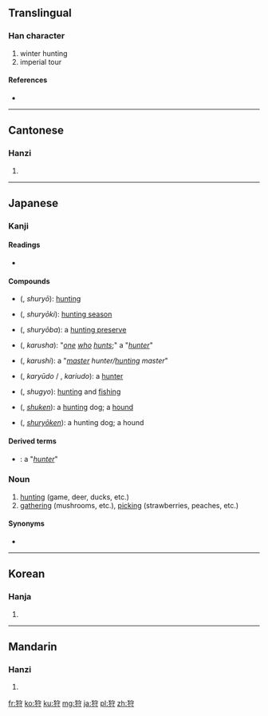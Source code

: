 ==Translingual==

===Han character===
{{Han char|rn=94|rad=犬|as=06|sn=9|four=4324<sub>2</sub>|canj=大竹十木戈 (KHJDI)}}

# winter hunting
# imperial tour

====References====
* {{Han ref|kx=0711.040|dkj=20390|dj=1123.040|hdz=21346.050|uh=72E9|ud=29417|bh=ACBC|bd=44220}}

----

==Cantonese==

===Hanzi===
{{yue-hanzi|jyut=|y=sau3}}

# {{defn|lang=yue|sort=犬06}}

----

==Japanese==
===Kanji===
{{ja-kanji|grade=c|rs=犬06}}

====Readings====
* {{ja-readings|on=[[しゅ]] (shu)|kun=[[かる|か-る]] (ka-ru), [[かり|か-り]] (ka-ri), [[かり]] (kari)}}

====Compounds====
{{der-top|Compounds}}
* {{l|ja|狩猟}} ({{l|ja|しゅりょう}}, ''shuryō''): [[hunting]]
* {{l|ja|狩猟期}} ({{l|ja|しゅりょうき}}, ''shuryōki''): [[hunting season]]
* {{l|ja|狩猟場}} ({{l|ja|しゅりょうば}}, ''shuryōba''): a [[hunting preserve]]
* {{l|ja|狩者}} ({{l|ja|かるしゃ}}, ''karusha''): "''[[one]] [[who]] [[hunts]]'';" a "''[[hunter]]''"
* {{l|ja|狩師}} ({{l|ja|かるし}}, ''karushi''): a "''[[master]] hunter/[[hunting]] master''"
{{der-mid}}
* {{l|ja|狩人}} ({{l|ja|かりゅうど}}, ''karyūdo'' / {{l|ja|かりうど}}, ''kariudo''): a [[hunter]]
* {{l|ja|狩漁}} ({{l|ja|しゅぎょ}}, ''shugyo''): [[hunting]] and [[fishing]]
* {{l|ja|狩犬}} ({{l|ja|しゅけん}}, ''[[shuken]]''): a [[hunting]] dog; a [[hound]]
* {{l|ja|狩猟犬}} ({{l|ja|しゅりょうけん}}, ''[[shuryōken]]''): a hunting dog; a hound
{{bottom}}

====Derived terms====
* {{l|ja|狩りをする人}}: a "''[[hunter]]''"

=== Noun ===
{{ja-noun|k|hira=かり|rom=kari}}

# [[hunting]] (game, deer, ducks, etc.)
# [[gathering]] (mushrooms, etc.), [[picking]] (strawberries, peaches, etc.)

====Synonyms====
* {{l|ja|猟}}

----

==Korean==

===Hanja===
{{ko-hanja|hangeul=수|eumhun=|rv=su|mr=su|y=swu}}

# {{defn|lang=ko|sort=犬06}}

----

==Mandarin==

===Hanzi===
{{cmn-hanzi|pin=[[shòu]] ([[shou4]])|wg=shou<sup>4</sup>}}

# {{defn|lang=cmn|sort=犬06}}

[[fr:狩]]
[[ko:狩]]
[[ku:狩]]
[[mg:狩]]
[[ja:狩]]
[[pl:狩]]
[[zh:狩]]